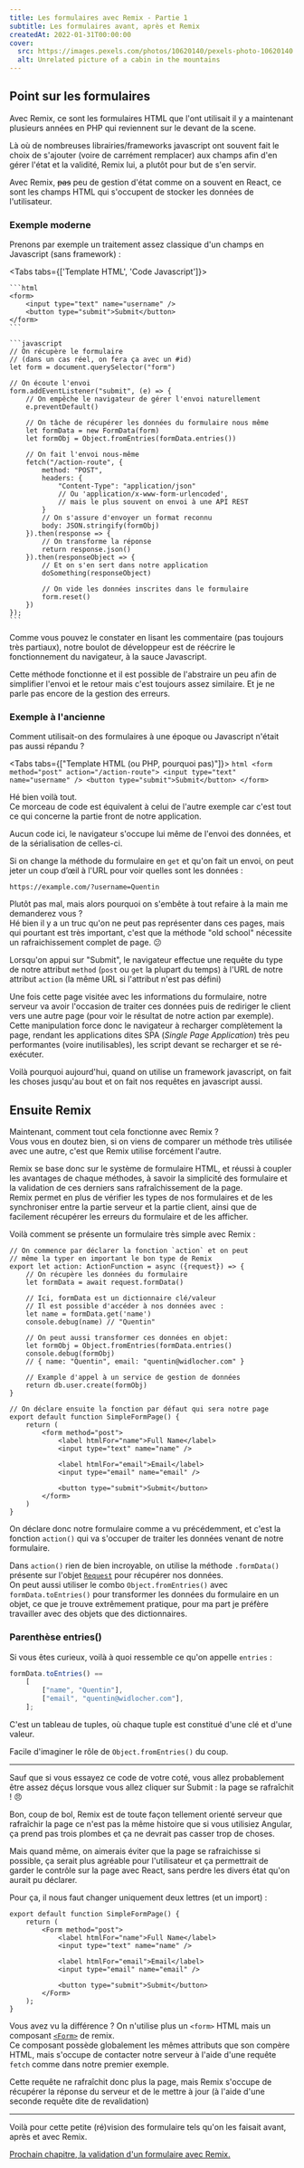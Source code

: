 ```yaml
---
title: Les formulaires avec Remix - Partie 1
subtitle: Les formulaires avant, après et Remix
createdAt: 2022-01-31T00:00:00
cover:
  src: https://images.pexels.com/photos/10620140/pexels-photo-10620140.jpeg
  alt: Unrelated picture of a cabin in the mountains
---
```


## Point sur les formulaires

Avec Remix, ce sont les formulaires HTML que l'ont utilisait il y a maintenant plusieurs années en PHP qui reviennent sur le devant de la scene.

Là où de nombreuses librairies/frameworks javascript ont souvent fait le choix de s'ajouter (voire de carrément remplacer) aux champs afin d'en gérer l'état et la validité, Remix lui, a plutôt pour but de s'en servir.

Avec Remix, ~~pas~~ peu de gestion d'état comme on a souvent en React, ce sont les champs HTML qui s'occupent de stocker les données de l'utilisateur.

### Exemple moderne

Prenons par exemple un traitement assez classique d'un champs en Javascript (sans framework) :

<Tabs tabs={['Template HTML', 'Code Javascript']}>

    ```html
    <form>
        <input type="text" name="username" />
        <button type="submit">Submit</button>
    </form>
    ```

    ```javascript
    // On récupère le formulaire
    // (dans un cas réel, on fera ça avec un #id)
    let form = document.querySelector("form")

    // On écoute l'envoi
    form.addEventListener("submit", (e) => {
        // On empêche le navigateur de gérer l'envoi naturellement
        e.preventDefault()

        // On tâche de récupérer les données du formulaire nous même
        let formData = new FormData(form)
        let formObj = Object.fromEntries(formData.entries())

        // On fait l'envoi nous-même
        fetch("/action-route", {
            method: "POST",
            headers: {
                "Content-Type": "application/json"
                // Ou 'application/x-www-form-urlencoded',
                // mais le plus souvent on envoi à une API REST
            }
            // On s'assure d'envoyer un format reconnu
            body: JSON.stringify(formObj)
        }).then(response => {
            // On transforme la réponse
            return response.json()
        }).then(responseObject => {
            // Et on s'en sert dans notre application
            doSomething(responseObject)

            // On vide les données inscrites dans le formulaire
            form.reset()
        })
    });
    ```

</Tabs>

Comme vous pouvez le constater en lisant les commentaire (pas toujours très partiaux), notre boulot de développeur est de réécrire le fonctionnement du navigateur, à la sauce Javascript.

Cette méthode fonctionne et il est possible de l'abstraire un peu afin de simplifier l'envoi et le retour mais c'est toujours assez similaire. Et je ne parle pas encore de la gestion des erreurs.

### Exemple à l'ancienne

Comment utilisait-on des formulaires à une époque ou Javascript n'était pas aussi répandu ?

<Tabs tabs={["Template HTML (ou PHP, pourquoi pas)"]}>
	```html
	<form method="post" action="/action-route">
		<input type="text" name="username" />
		<button type="submit">Submit</button>
	</form>
	```
</Tabs>

Hé bien voilà tout.  
Ce morceau de code est équivalent à celui de l'autre exemple car c'est tout ce qui concerne la partie front de notre application.

Aucun code ici, le navigateur s'occupe lui même de l'envoi des données, et de la sérialisation de celles-ci.

Si on change la méthode du formulaire en `get` et qu'on fait un envoi, on peut jeter un coup d’œil à l'URL pour voir quelles sont les données :

`https://example.com/?username=Quentin`

Plutôt pas mal, mais alors pourquoi on s'embête à tout refaire à la main me demanderez vous ?  
Hé bien il y a un truc qu'on ne peut pas représenter dans ces pages, mais qui pourtant est très important, c'est que la méthode "old school" nécessite un rafraichissement complet de page. 😕

Lorsqu'on appui sur "Submit", le navigateur effectue une requête du type de notre attribut `method` (`post` ou `get` la plupart du temps) à l'URL de notre attribut `action` (la même URL si l'attribut n'est pas défini)

Une fois cette page visitée avec les informations du formulaire, notre serveur va avoir l'occasion de traiter ces données puis de rediriger le client vers une autre page (pour voir le résultat de notre action par exemple).  
Cette manipulation force donc le navigateur à recharger complètement la page, rendant les applications dites SPA (_Single Page Application_) très peu performantes (voire inutilisables), les script devant se recharger et se ré-exécuter.

Voilà pourquoi aujourd'hui, quand on utilise un framework javascript, on fait les choses jusqu'au bout et on fait nos requêtes en javascript aussi.

## Ensuite Remix

Maintenant, comment tout cela fonctionne avec Remix ?  
Vous vous en doutez bien, si on viens de comparer un méthode très utilisée avec une autre, c'est que Remix utilise forcément l'autre.

Remix se base donc sur le système de formulaire HTML, et réussi à coupler les avantages de chaque méthodes, à savoir la simplicité des formulaire et la validation de ces derniers sans rafraîchissement de la page.  
Remix permet en plus de vérifier les types de nos formulaires et de les synchroniser entre la partie serveur et la partie client, ainsi que de facilement récupérer les erreurs du formulaire et de les afficher.

Voilà comment se présente un formulaire très simple avec Remix :

```tsx
// On commence par déclarer la fonction `action` et on peut
// même la typer en important le bon type de Remix
export let action: ActionFunction = async ({request}) => {
    // On récupère les données du formulaire
    let formData = await request.formData()

    // Ici, formData est un dictionnaire clé/valeur
    // Il est possible d'accéder à nos données avec :
    let name = formData.get('name')
    console.debug(name) // "Quentin"

    // On peut aussi transformer ces données en objet:
    let formObj = Object.fromEntries(formData.entries()
    console.debug(formObj)
    // { name: "Quentin", email: "quentin@widlocher.com" }

    // Example d'appel à un service de gestion de données
    return db.user.create(formObj)
}

// On déclare ensuite la fonction par défaut qui sera notre page
export default function SimpleFormPage() {
    return (
        <form method="post">
            <label htmlFor="name">Full Name</label>
            <input type="text" name="name" />

            <label htmlFor="email">Email</label>
            <input type="email" name="email" />

            <button type="submit">Submit</button>
        </form>
    )
}
```

On déclare donc notre formulaire comme a vu précédemment, et c'est la fonction `action()` qui va s'occuper de traiter les données venant de notre formulaire.

Dans `action()` rien de bien incroyable, on utilise la méthode `.formData()` présente sur l'objet [`Request`](https://developer.mozilla.org/fr/docs/Web/API/Request) pour récupérer nos données.  
On peut aussi utiliser le combo `Object.fromEntries()` avec `formData.toEntries()` pour transformer les données du formulaire en un objet, ce que je trouve extrêmement pratique, pour ma part je préfère travailler avec des objets que des dictionnaires.

### Parenthèse entries()

Si vous êtes curieux, voilà à quoi ressemble ce qu'on appelle `entries` :

```javascript
formData.toEntries() ==
	[
		["name", "Quentin"],
		["email", "quentin@widlocher.com"],
	];
```

C'est un tableau de tuples, où chaque tuple est constitué d'une clé et d'une valeur.

Facile d'imaginer le rôle de `Object.fromEntries()` du coup.

---

Sauf que si vous essayez ce code de votre coté, vous allez probablement être assez déçus lorsque vous allez cliquer sur Submit : la page se rafraîchit ! 😠

Bon, coup de bol, Remix est de toute façon tellement orienté serveur que rafraîchir la page ce n'est pas la même histoire que si vous utilisiez Angular, ça prend pas trois plombes et ça ne devrait pas casser trop de choses.

Mais quand même, on aimerais éviter que la page se rafraichisse si possible, ça serait plus agréable pour l'utilisateur et ça permettrait de garder le contrôle sur la page avec React, sans perdre les divers état qu'on aurait pu déclarer.

Pour ça, il nous faut changer uniquement deux lettres (et un import) :

```tsx
export default function SimpleFormPage() {
	return (
		<Form method="post">
			<label htmlFor="name">Full Name</label>
			<input type="text" name="name" />

			<label htmlFor="email">Email</label>
			<input type="email" name="email" />

			<button type="submit">Submit</button>
		</Form>
	);
}
```

Vous avez vu la différence ? On n'utilise plus un `<form>` HTML mais un composant [`<Form>`](https://remix.run/docs/en/v1/api/remix#form) de remix.  
Ce composant possède globalement les mêmes attributs que son compère HTML, mais s'occupe de contacter notre serveur à l'aide d'une requête `fetch` comme dans notre premier exemple.

Cette requête ne rafraîchit donc plus la page, mais Remix s'occupe de récupérer la réponse du serveur et de le mettre à jour (à l'aide d'une seconde requête dite de revalidation)

---

Voilà pour cette petite (ré)vision des formulaire tels qu'on les faisait avant, après et avec Remix.

[Prochain chapitre, la validation d'un formulaire avec Remix.](/blog/les-formulaires-avec-remix-pt-2)
